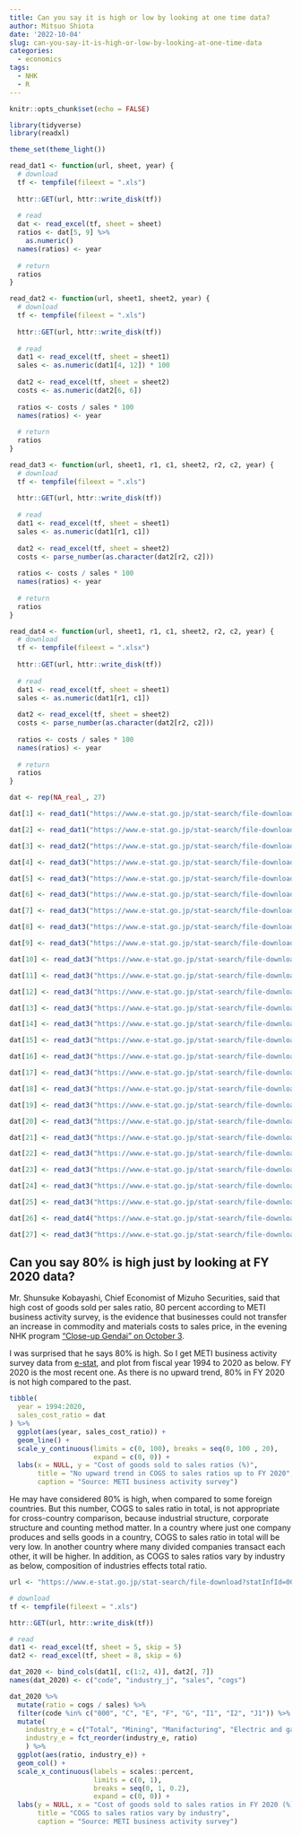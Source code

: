 ```yaml
---
title: Can you say it is high or low by looking at one time data?
author: Mitsuo Shiota
date: '2022-10-04'
slug: can-you-say-it-is-high-or-low-by-looking-at-one-time-data
categories:
  - economics
tags:
  - NHK
  - R
---
```


```r
knitr::opts_chunk$set(echo = FALSE)

library(tidyverse)
library(readxl)

theme_set(theme_light())
```

```r
read_dat1 <- function(url, sheet, year) {
  # download
  tf <- tempfile(fileext = ".xls")
  
  httr::GET(url, httr::write_disk(tf))
  
  # read
  dat <- read_excel(tf, sheet = sheet)
  ratios <- dat[5, 9] %>% 
    as.numeric()
  names(ratios) <- year
  
  # return
  ratios
}

read_dat2 <- function(url, sheet1, sheet2, year) {
  # download
  tf <- tempfile(fileext = ".xls")
  
  httr::GET(url, httr::write_disk(tf))
  
  # read
  dat1 <- read_excel(tf, sheet = sheet1)
  sales <- as.numeric(dat1[4, 12]) * 100
  
  dat2 <- read_excel(tf, sheet = sheet2)
  costs <- as.numeric(dat2[6, 6])
  
  ratios <- costs / sales * 100
  names(ratios) <- year
  
  # return
  ratios
}

read_dat3 <- function(url, sheet1, r1, c1, sheet2, r2, c2, year) {
  # download
  tf <- tempfile(fileext = ".xls")
  
  httr::GET(url, httr::write_disk(tf))
  
  # read
  dat1 <- read_excel(tf, sheet = sheet1)
  sales <- as.numeric(dat1[r1, c1])
  
  dat2 <- read_excel(tf, sheet = sheet2)
  costs <- parse_number(as.character(dat2[r2, c2]))
  
  ratios <- costs / sales * 100
  names(ratios) <- year
  
  # return
  ratios
}

read_dat4 <- function(url, sheet1, r1, c1, sheet2, r2, c2, year) {
  # download
  tf <- tempfile(fileext = ".xlsx")
  
  httr::GET(url, httr::write_disk(tf))
  
  # read
  dat1 <- read_excel(tf, sheet = sheet1)
  sales <- as.numeric(dat1[r1, c1])
  
  dat2 <- read_excel(tf, sheet = sheet2)
  costs <- parse_number(as.character(dat2[r2, c2]))
  
  ratios <- costs / sales * 100
  names(ratios) <- year
  
  # return
  ratios
}
```

```r
dat <- rep(NA_real_, 27)

dat[1] <- read_dat1("https://www.e-stat.go.jp/stat-search/file-download?statInfId=000031365960&fileKind=0", 8, 1994)

dat[2] <- read_dat1("https://www.e-stat.go.jp/stat-search/file-download?statInfId=000031365902&fileKind=0", 10, 1995)

dat[3] <- read_dat2("https://www.e-stat.go.jp/stat-search/file-download?statInfId=000031365900&fileKind=0", 2, 11, 1996)

dat[4] <- read_dat3("https://www.e-stat.go.jp/stat-search/file-download?statInfId=000031365898&fileKind=0", 8, 4, 3, 11, 5, 6, 1997)

dat[5] <- read_dat3("https://www.e-stat.go.jp/stat-search/file-download?statInfId=000002335269&fileKind=0", 16, 4, 3, 19, 6, 6, 1998)

dat[6] <- read_dat3("https://www.e-stat.go.jp/stat-search/file-download?statInfId=000002335267&fileKind=0", 15, 4, 3, 18, 6, 6, 1999)

dat[7] <- read_dat3("https://www.e-stat.go.jp/stat-search/file-download?statInfId=000002335264&fileKind=0", 16, 4, 3, 19, 6, 6, 2000)

dat[8] <- read_dat3("https://www.e-stat.go.jp/stat-search/file-download?statInfId=000002335251&fileKind=0", 16, 4, 3, 19, 6, 6, 2001)

dat[9] <- read_dat3("https://www.e-stat.go.jp/stat-search/file-download?statInfId=000002335238&fileKind=0", 6, 4, 3, 9, 6, 6, 2002)

dat[10] <- read_dat3("https://www.e-stat.go.jp/stat-search/file-download?statInfId=000002335227&fileKind=0", 5, 4, 3, 8, 6, 6, 2003)

dat[11] <- read_dat3("https://www.e-stat.go.jp/stat-search/file-download?statInfId=000002335186&fileKind=0", 6, 5, 6, 9, 6, 6, 2004)

dat[12] <- read_dat3("https://www.e-stat.go.jp/stat-search/file-download?statInfId=000002335198&fileKind=0", 5, 5, 3, 8, 6, 6, 2005)

dat[13] <- read_dat3("https://www.e-stat.go.jp/stat-search/file-download?statInfId=000002332496&fileKind=0", 5, 4, 3, 8, 6, 6, 2006)

dat[14] <- read_dat3("https://www.e-stat.go.jp/stat-search/file-download?statInfId=000008797328&fileKind=0", 5, 5, 3, 8, 6, 6, 2007)

dat[15] <- read_dat3("https://www.e-stat.go.jp/stat-search/file-download?statInfId=000008862770&fileKind=0", 5, 4, 3, 8, 6, 6, 2008)

dat[16] <- read_dat3("https://www.e-stat.go.jp/stat-search/file-download?statInfId=000012448588&fileKind=0", 5, 4, 3, 8, 6, 6, 2009)

dat[17] <- read_dat3("https://www.e-stat.go.jp/stat-search/file-download?statInfId=000031364720&fileKind=0", 5, 4, 3, 8, 6, 6, 2010)

dat[18] <- read_dat3("https://www.e-stat.go.jp/stat-search/file-download?statInfId=000031364766&fileKind=0", 5, 4, 3, 8, 6, 6, 2011)

dat[19] <- read_dat3("https://www.e-stat.go.jp/stat-search/file-download?statInfId=000031364844&fileKind=0", 5, 4, 3, 8, 6, 6, 2012)

dat[20] <- read_dat3("https://www.e-stat.go.jp/stat-search/file-download?statInfId=000031364750&fileKind=0", 5, 4, 3, 8, 6, 6, 2013)

dat[21] <- read_dat3("https://www.e-stat.go.jp/stat-search/file-download?statInfId=000031435520&fileKind=0", 5, 4, 3, 8, 6, 6, 2014)

dat[22] <- read_dat3("https://www.e-stat.go.jp/stat-search/file-download?statInfId=000031626692&fileKind=0", 5, 4, 3, 8, 6, 6, 2015)

dat[23] <- read_dat3("https://www.e-stat.go.jp/stat-search/file-download?statInfId=000031735887&fileKind=0", 5, 4, 3, 8, 6, 6, 2016)

dat[24] <- read_dat3("https://www.e-stat.go.jp/stat-search/file-download?statInfId=000031841099&fileKind=0", 5, 4, 3, 8, 6, 6, 2017)

dat[25] <- read_dat3("https://www.e-stat.go.jp/stat-search/file-download?statInfId=000031974813&fileKind=0", 5, 4, 3, 8, 6, 6, 2018)

dat[26] <- read_dat4("https://www.e-stat.go.jp/stat-search/file-download?statInfId=000032116539&fileKind=0", 5, 6, 4, 8, 7, 7, 2019)

dat[27] <- read_dat3("https://www.e-stat.go.jp/stat-search/file-download?statInfId=000032210740&fileKind=0", 5, 6, 4, 8, 7, 7, 2020)

```

## Can you say 80% is high just by looking at FY 2020 data?

Mr. Shunsuke Kobayashi, Chief Economist of Mizuho Securities, said that high cost of goods sold per sales ratio, 80 percent according to METI business activity survey, is the evidence that businesses could not transfer an increase in commodity and materials costs to sales price, in the evening NHK program ["Close-up Gendai" on October 3](https://www.nhk.or.jp/gendai/articles/4708/).

I was surprised that he says 80% is high. So I get METI business activity survey data from [e-stat](https://www.e-stat.go.jp/stat-search?page=1&toukei=00550100), and plot from fiscal year 1994 to 2020 as below. FY 2020 is the most recent one. As there is no upward trend, 80% in FY 2020 is not high compared to the past.

```r
tibble(
  year = 1994:2020,
  sales_cost_ratio = dat
) %>% 
  ggplot(aes(year, sales_cost_ratio)) +
  geom_line() +
  scale_y_continuous(limits = c(0, 100), breaks = seq(0, 100 , 20), 
                     expand = c(0, 0)) +
  labs(x = NULL, y = "Cost of goods sold to sales ratios (%)",
       title = "No upward trend in COGS to sales ratios up to FY 2020",
       caption = "Source: METI business activity survey")
```

He may have considered 80% is high, when compared to some foreign countries. But this number, COGS to sales ratio in total, is not appropriate for cross-country comparison, because industrial structure, corporate structure and counting method matter. In a country where just one company produces and sells goods in a country, COGS to sales ratio in total will be very low. In another country where many divided companies transact each other, it will be higher. In addition, as COGS to sales ratios vary by industry as below, composition of industries effects total ratio.

```r
url <- "https://www.e-stat.go.jp/stat-search/file-download?statInfId=000032210740&fileKind=0"

# download
tf <- tempfile(fileext = ".xls")

httr::GET(url, httr::write_disk(tf))

# read
dat1 <- read_excel(tf, sheet = 5, skip = 5)
dat2 <- read_excel(tf, sheet = 8, skip = 6)

dat_2020 <- bind_cols(dat1[, c(1:2, 4)], dat2[, 7])
names(dat_2020) <- c("code", "industry_j", "sales", "cogs")
```

```r
dat_2020 %>% 
  mutate(ratio = cogs / sales) %>% 
  filter(code %in% c("000", "C", "E", "F", "G", "I1", "I2", "J1")) %>% 
  mutate(
    industry_e = c("Total", "Mining", "Manifacturing", "Electric and gas", "Information and communication", "Wholesale", "Retail", "Credit card finance"),
    industry_e = fct_reorder(industry_e, ratio)
    ) %>% 
  ggplot(aes(ratio, industry_e)) +
  geom_col() +
  scale_x_continuous(labels = scales::percent,
                     limits = c(0, 1),
                     breaks = seq(0, 1, 0.2),
                     expand = c(0, 0)) +
  labs(y = NULL, x = "Cost of goods sold to sales ratios in FY 2020 (%)",
       title = "COGS to sales ratios vary by industry",
       caption = "Source: METI business activity survey")

```

